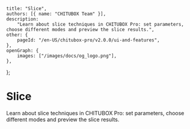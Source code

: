	title: "Slice",
	authors: [{ name: "CHITUBOX Team" }],
	description:
		"Learn about slice techniques in CHITUBOX Pro: set parameters, choose different modes and preview the slice results.",
	other: {
		pageId: "/en-US/chitubox-pro/v2.0.0/ui-and-features",
	},
	openGraph: {
		images: ["/images/docs/og_logo.png"],
	},
};

# Slice

Learn about slice techniques in CHITUBOX Pro: set parameters, choose different modes and preview the slice results.
